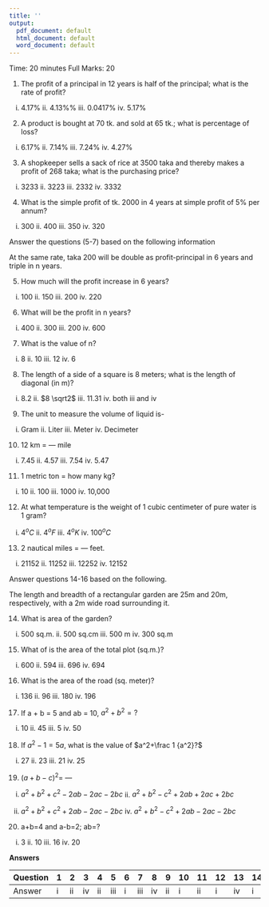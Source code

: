 ---
title: ''
output:
  pdf_document: default
  html_document: default
  word_document: default
---

\begin{center}
\begin{large}
Pabna Cadet College
\end{large}

First Fortnightly Exam - 2021

Subject: Mathematics

Class: VIII
\end{center}

Time: 20 minutes
\hfill
Full Marks: 20

\textbf{Answer all the questions}


1. The profit of a principal in 12 years is half of the principal; what is the rate of profit?

i. 4.17%  ii. 4.13%%  iii. 0.0417%  iv. 5.17%

2. A product is bought at 70 tk. and sold at 65 tk.; what is percentage of loss? 

i. 6.17%  ii. 7.14%  iii. 7.24%  iv. 4.27%

3. A shopkeeper sells a sack of rice at 3500 taka and thereby makes a profit of 268 taka; what is the purchasing price? 

i.  3233 ii. 3223  iii. 2332  iv.  3332

4. What is the simple profit of tk. 2000 in 4 years at simple profit of 5% per annum?

i. 300  ii.  400 iii. 350  iv.  320

Answer the questions (5-7) based on the following information

At the same rate, taka 200 will be double as profit-principal in 6 years and triple in n years. 

5. How much will the profit increase in 6 years? 

i. 100  ii. 150 iii.  200 iv. 220

6. What will be the profit in n years? 

i.  400 ii. 300  iii. 200  iv.  600

7. What is the value of n?

i. 8  ii. 10  iii.  12 iv. 6  

8. The length of a side of a square is 8 meters; what is the length of diagonal (in m)?

i.  8.2 ii.  $8 \sqrt2$ iii.  11.31 iv. both iii and iv

9. The unit to measure the volume of liquid is-

i. Gram  ii. Liter  iii. Meter  iv. Decimeter

10. 12 km = --- mile

i. 7.45  ii. 4.57  iii. 7.54  iv.  5.47

11. 1 metric ton = how many kg?

i. 10  ii.  100 iii.  1000 iv. 10,000 

12. At what temperature is the weight of 1 cubic centimeter of pure water is 1 gram?

i. $4^o C$  ii. $4^o F$  iii. $4^o K$  iv.  $100^o C$

13. 2 nautical miles = --- feet.

i. 21152 ii. 11252  iii. 12252  iv.  12152

Answer questions 14-16 based on the following.

The length and breadth of a rectangular garden are 25m and 20m, respectively, with a 2m wide road surrounding it. 

14. What is area of the garden? 

i. 500 sq.m.  ii. 500 sq.cm  iii. 500 m  iv.  300 sq.m

15. What of is the area of the total plot (sq.m.)? 

i. 600  ii. 594  iii. 696  iv.  694

16. What is the area of the road (sq. meter)?

i. 136  ii.  96 iii.  180 iv.  196

17. If a + b = 5 and ab = 10, $a^2+b^2=?$

i.  10 ii. 45  iii. 5  iv.  50

18. If $a^2-1=5a$, what is the value of $a^2+\frac 1 {a^2}?$

i. 27  ii. 23  iii. 21  iv.  25

19. $(a+b-c)^2=$ ---

i.  $a^2+b^2+c^2-2ab-2ac-2bc$ ii. $a^2+b^2-c^2+2ab+2ac+2bc$  

iii. $a^2+b^2+c^2+2ab-2ac-2bc$  iv.  $a^2+b^2-c^2+2ab-2ac-2bc$

20. a+b=4 and a-b=2; ab=?

i. 3  ii. 10  iii.  16 iv.  20
 

**Answers**

| Question | 1  | 2  | 3 | 4  | 5  | 6  | 7 | 8   | 9 | 10 | 11  | 12 | 13 | 14 | 15 | 16 | 17 | 18 | 19 | 20 |
|----------|----|----|---|----|----|----|---|-----|---|----|-----|----|----|----|----|----|----|----|----|----|
| Answer   | i | ii | iv | ii | iii | i | iii | iv | ii | i  | ii | i  | iv | i | iii | iv | iii | i | iii | i  |


\begin{center}
---Good Luck---
\end{center}
